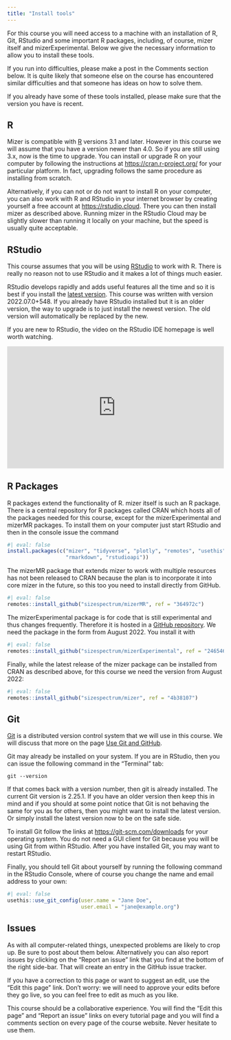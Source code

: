 ```yaml
---
title: "Install tools"
---
```


For this course you will need access to a machine with an installation of R, Git, RStudio and some important R packages, including, of course, mizer itself and mizerExperimental. Below we give the necessary information to allow you to install these tools.

If you run into difficulties, please make a post in the Comments section below. It is quite likely that someone else on the course has encountered similar difficulties and that someone has ideas on how to solve them.

If you already have some of these tools installed, please make sure that the version you have is recent.

## R

Mizer is compatible with [R](https://www.r-project.org/) versions 3.1 and later. However in this course we will assume that you have a version newer than 4.0. So if you are still using 3.x, now is the time to upgrade. You can install or upgrade R on your computer by following the instructions at <https://cran.r-project.org/> for your particular platform. In fact, upgrading follows the same procedure as installing from scratch.

Alternatively, if you can not or do not want to install R on your computer, you can also work with R and RStudio in your internet browser by creating yourself a free account at <https://rstudio.cloud>. There you can then install mizer as described above. Running mizer in the RStudio Cloud may be slightly slower than running it locally on your machine, but the speed is usually quite acceptable.

## RStudio

This course assumes that you will be using [RStudio](https://www.rstudio.com/products/rstudio/) to work with R. There is really no reason not to use RStudio and it makes a lot of things much easier.

RStudio develops rapidly and adds useful features all the time and so it is best if you install the [latest version](https://www.rstudio.com/products/rstudio/download/preview/). This course was written with version 2022.07.0+548. If you already have RStudio installed but it is an older version, the way to upgrade is to just install the newest version. The old version will automatically be replaced by the new.

If you are new to RStudio, the video on the RStudio IDE homepage is well worth watching.

```{=html}
<div class="wistia_responsive_padding" style="padding:56.25% 0 0 0;position:relative;">
  <div class="wistia_responsive_wrapper" style="height:100%;left:0;position:absolute;top:0;width:100%;">
    <iframe allowfullscreen class="wistia_embed" frameborder="0" height="100%" id="wistia_embed" name="wistia_embed" scrolling="no" src="https://fast.wistia.net/embed/iframe/520zbd3tij?videoFoam=true" title="RStudio IDE Overview Video" width="100%"></iframe>
  </div>
</div>
<script async src="https://fast.wistia.net/assets/external/E-v1.js">
</script>
```
## R Packages

R packages extend the functionality of R. mizer itself is such an R package. There is a central repository for R packages called CRAN which hosts all of the packages needed for this course, except for the mizerExperimental and mizerMR packages. To install them on your computer just start RStudio and then in the console issue the command

```r
#| eval: false
install.packages(c("mizer", "tidyverse", "plotly", "remotes", "usethis",
                   "rmarkdown", "rstudioapi"))
```

The mizerMR package that extends mizer to work with multiple resources has not been released to CRAN because the plan is to incorporate it into core mizer in the future, so this too you need to install directly from GitHub.

```r
#| eval: false
remotes::install_github("sizespectrum/mizerMR", ref = "364972c")
```

The mizerExperimental package is for code that is still experimental and thus changes frequently. Therefore it is hosted in a [GitHub repository](https://github.com/sizespectrum/mizerExperimental). We need the package in the form from August 2022. You install it with

```r
#| eval: false
remotes::install_github("sizespectrum/mizerExperimental", ref = "2465461")
```

Finally, while the latest release of the mizer package can be installed from
CRAN as described above, for this course we need the version from August 2022:

```r
#| eval: false
remotes::install_github("sizespectrum/mizer", ref = "4b38107")
```


## Git

[Git](https://git-scm.com/) is a distributed version control system that we will use in this course. We will discuss that more on the page [Use Git and GitHub](use-git-and-github.qmd).

Git may already be installed on your system. If you are in RStudio, then you can issue the following command in the "Terminal" tab:

    git --version

If that comes back with a version number, then git is already installed. The current Git version is 2.25.1. If you have an older version then keep this in mind and if you should at some point notice that Git is not behaving the same for you as for others, then you might want to install the latest version. Or simply install the latest version now to be on the safe side.

To install Git follow the links at <https://git-scm.com/downloads> for your operating system. You do not need a GUI client for Git because you will be using Git from within RStudio. After you have installed Git, you may want to restart RStudio.

Finally, you should tell Git about yourself by running the following command in the RStudio Console, where of course you change the name and email address to your own:

```r
#| eval: false
usethis::use_git_config(user.name = "Jane Doe", 
                        user.email = "jane@example.org")
```


## Issues

As with all computer-related things, unexpected problems are likely to crop up. Be sure to post about them below. Alternatively you can also report issues by clicking on the "Report an issue" link that you find at the bottom of the right side-bar. That will create an entry in the GitHub issue tracker.

If you have a correction to this page or want to suggest an edit, use the "Edit this page" link. Don't worry: we will need to approve your edits before they go live, so you can feel free to edit as much as you like.

This course should be a collaborative experience. You will find the "Edit this page" and "Report an issue" links on every tutorial page and you will find a comments section on every page of the course website. Never hesitate to use them.
